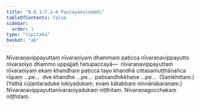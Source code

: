 ```yaml
---
title: "8.6.1–7.1–4 Paccayānulomādi"
tableOfContents: false
sidebar:
  order: 1
type: "tipitaka"
basket: "ab"
---
```



<DynamicBreadcrumb />

<Division number="111">

<Paragraph number="2125">
Nīvaraṇavippayuttaṃ nīvaraṇiyaṃ dhammaṃ paṭicca nīvaraṇavippayutto nīvaraṇiyo dhammo uppajjati hetupaccayā—  nīvaraṇavippayuttaṃ nīvaraṇiyaṃ ekaṃ khandhaṃ paṭicca tayo khandhā cittasamuṭṭhānañca rūpaṃ …pe…  dve khandhe …pe…  paṭisandhikkhaṇe …pe…  (Saṃkhittaṃ.)
</Paragraph>

<Paragraph number="2126">
(Yathā cūḷantaraduke lokiyadukaṃ, evaṃ kātabbaṃ ninnānākaraṇaṃ.)

</Paragraph>
</Division>

<Paragraph number="2127" type="center">
Nīvaraṇavippayuttanīvaraṇiyadukaṃ niṭṭhitaṃ.



</Paragraph>

<Paragraph number="2128" type="center">
Nīvaraṇagocchakaṃ niṭṭhitaṃ.
</Paragraph>